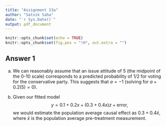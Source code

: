 ```yaml
---
title: "Assignment 13a"
author: "Satvik Saha"
date: "`r Sys.Date()`"
output: pdf_document
---
```


```r
knitr::opts_chunk$set(echo = TRUE)
knitr::opts_chunk$set(fig.pos = "!H", out.extra = "")
```

## Answer 1

(a) We can reasonably assume that an issue attitude of $5$ (the midpoint of the
    $0$-$10$ scale) corresponds to a predicted probability of $1/2$ for voting
    for the conservative party.
    This suggests that $a = -1$ (solving for $a + 0.2(5) = 0$).

(b) Given our fitted model $$
        y = 0.1 + 0.2x + (0.3 + 0.4x) z + \text{error},
    $$ we would estimate the population average causal effect as $0.3
    + 0.4\bar{x}$, where $\bar{x}$ is the population average pre-treatment
    measurement.

